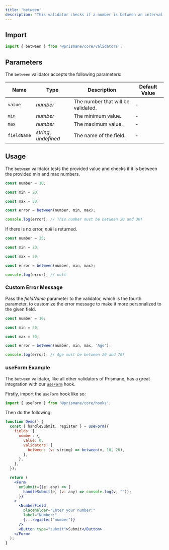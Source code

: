 ---
title: 'between'
description: 'This validator checks if a number is between an interval of two numbers.'
---

## Import

```js
import { between } from '@prismane/core/validators';
```

## Parameters

The `between` validator accepts the following parameters:

| Name        | Type                  | Description                        | Default Value |
| ----------- | --------------------- | ---------------------------------- | ------------- |
| `value`     | _number_              | The number that will be validated. | -             |
| `min`       | _number_              | The minimum value.                 | -             |
| `max`       | _number_              | The maximum value.                 | -             |
| `fieldName` | _string_, _undefined_ | The name of the field.             | -             |

## Usage

The `between` validator tests the provided value and checks if it is between the provided min and max numbers.

```ts
const number = 10;

const min = 20;

const max = 30;

const error = between(number, min, max);

console.log(error); // This number must be between 20 and 30!
```

If there is no error, _null_ is returned.

```ts
const number = 25;

const min = 20;

const max = 30;

const error = between(number, min, max);

console.log(error); // null
```

### Custom Error Message

Pass the _fieldName_ parameter to the validator, which is the fourth parameter, to customize the error message to make it more personalized to the given field.

```ts
const number = 10;

const min = 20;

const max = 70;

const error = between(number, min, max, 'Age');

console.log(error); // Age must be between 20 and 70!
```

### useForm Example

The `between` validator, like all other validators of Prismane, has a great integration with our [`useForm`](/docs/hooks/use-form) hook.

Firstly, import the `useForm` hook like so:

```js
import { useForm } from '@prismane/core/hooks';
```

Then do the following:

```jsx preview
function Demo() {
  const { handleSubmit, register } = useForm({
    fields: {
      number: {
        value: 0,
        validators: {
          between: (v: string) => between(v, 10, 20),
        },
      },
    },
  });

  return (
    <Form
      onSubmit={(e: any) => {
        handleSubmit(e, (v: any) => console.log(v, ""));
      }}
    >
      <NumberField
        placeholder="Enter your number:"
        label="Number:"
        {...register("number")}
      />
      <Button type="submit">Submit</Button>
    </Form>
  );
}
```
